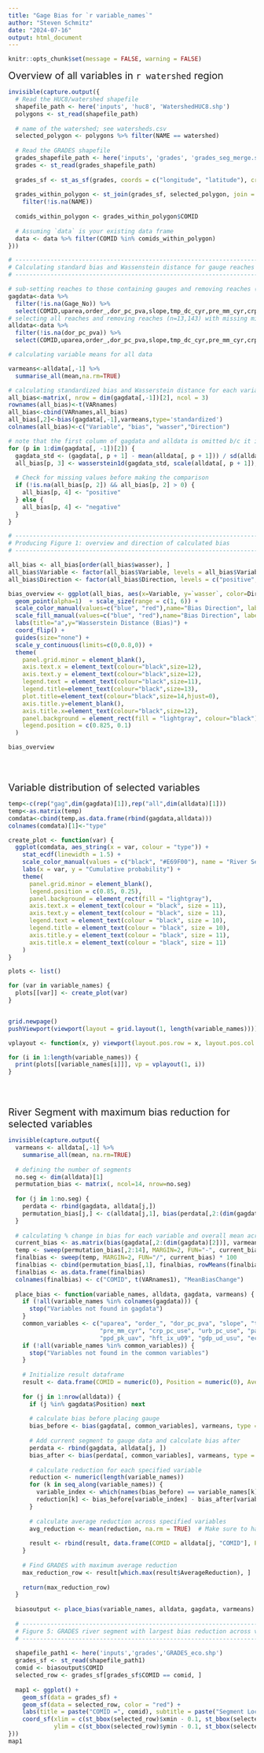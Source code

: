 ---
title: "Gage Bias for `r variable_names`"
author: "Steven Schmitz"
date: "2024-07-16"
output: html_document
---

```{r setup, include=FALSE}
knitr::opts_chunk$set(message = FALSE, warning = FALSE)
```

<span style="font-size: 20px;">Overview of all variables in `r watershed` region</span>

```{r bulk, echo=FALSE, message=FALSE, warning=FALSE}
invisible(capture.output({
  # Read the HUC8/watershed shapefile
  shapefile_path <- here('inputs', 'huc8', 'WatershedHUC8.shp')
  polygons <- st_read(shapefile_path)
  
  # name of the watershed; see watersheds.csv
  selected_polygon <- polygons %>% filter(NAME == watershed)
  
  # Read the GRADES shapefile
  grades_shapefile_path <- here('inputs', 'grades', 'grades_seg_merge.shp')
  grades <- st_read(grades_shapefile_path)
  
  grades_sf <- st_as_sf(grades, coords = c("longitude", "latitude"), crs = st_crs(polygons))
  
  grades_within_polygon <- st_join(grades_sf, selected_polygon, join = st_within) %>% 
    filter(!is.na(NAME))
  
  comids_within_polygon <- grades_within_polygon$COMID
  
  # Assuming `data` is your existing data frame
  data <- data %>% filter(COMID %in% comids_within_polygon)
}))

# --------------------------------------------------------------------------------------#
# Calculating standard bias and Wassenstein distance for gauge reaches vs. all reaches
# --------------------------------------------------------------------------------------#

# sub-setting reaches to those containing gauges and removing reaches (n=22) with missing geospatial data
gagdata<-data %>% 
  filter(!is.na(Gage_No)) %>%
  select(COMID,uparea,order_,dor_pc_pva,slope,tmp_dc_cyr,pre_mm_cyr,crp_pc_use,urb_pc_use,pac_pc_cse,ppd_pk_uav,hft_ix_u09,gdp_ud_usu,ecoregion) 
# selecting all reaches and removing reaches (n=13,143) with missing missing geospatial data
alldata<-data %>% 
  filter(!is.na(dor_pc_pva)) %>%
  select(COMID,uparea,order_,dor_pc_pva,slope,tmp_dc_cyr,pre_mm_cyr,crp_pc_use,urb_pc_use,pac_pc_cse,ppd_pk_uav,hft_ix_u09,gdp_ud_usu,ecoregion) 

# calculating variable means for all data

varmeans<-alldata[,-1] %>%
  summarise_all(mean,na.rm=TRUE)

# calculating standardized bias and Wasserstein distance for each variable
all_bias<-matrix(, nrow = dim(gagdata[,-1])[2], ncol = 3)
rownames(all_bias)<-t(VARnames)
all_bias<-cbind(VARnames,all_bias)
all_bias[,2]<-bias(gagdata[,-1],varmeans,type='standardized')
colnames(all_bias)<-c("Variable", "bias", "wasser","Direction")

# note that the first column of gagdata and alldata is omitted b/c it is COMID
for (p in 1:dim(gagdata[, -1])[2]) {
  gagdata_std <- (gagdata[, p + 1] - mean(alldata[, p + 1])) / sd(alldata[, p + 1])
  all_bias[p, 3] <- wasserstein1d(gagdata_std, scale(alldata[, p + 1]), p = 1)
  
  # Check for missing values before making the comparison
  if (!is.na(all_bias[p, 2]) && all_bias[p, 2] > 0) {
    all_bias[p, 4] <- "positive"
  } else {
    all_bias[p, 4] <- "negative"
  }
}

# --------------------------------------------------------------------------------------#
# Producing Figure 1: overview and direction of calculated bias
# --------------------------------------------------------------------------------------#

all_bias <- all_bias[order(all_bias$wasser), ] 
all_bias$Variable <- factor(all_bias$Variable, levels = all_bias$Variable)
all_bias$Direction <- factor(all_bias$Direction, levels = c("positive","negative"))

bias_overview <- ggplot(all_bias, aes(x=Variable, y=`wasser`, color=Direction, size=wasser, fill=Direction)) + 
  geom_point(alpha=1)  + scale_size(range = c(1, 6)) +
  scale_color_manual(values=c("blue", "red"),name="Bias Direction", labels = c("Positive","Negative")) + 
  scale_fill_manual(values=c("blue", "red"),name="Bias Direction", labels = c("Positive","Negative")) + 
  labs(title="a",y="Wasserstein Distance (Bias)") + 
  coord_flip() +
  guides(size="none") +
  scale_y_continuous(limits=c(0,0.8,0)) +
  theme(
    panel.grid.minor = element_blank(),
    axis.text.x = element_text(colour="black",size=12), 
    axis.text.y = element_text(colour="black",size=12),
    legend.text = element_text(colour="black",size=11),
    legend.title=element_text(colour="black",size=13), 
    plot.title=element_text(colour="black",size=14,hjust=0), 
    axis.title.y=element_blank(), 
    axis.title.x=element_text(colour="black",size=12), 
    panel.background = element_rect(fill = "lightgray", colour="black"),
    legend.position = c(0.825, 0.1)
  )

bias_overview
```
<br>
<br>

<span style="font-size: 20px;">Variable distribution of selected variables</span>

```{r bulk2, echo=FALSE, message=FALSE, warning=FALSE}
temp<-c(rep("gag",dim(gagdata)[1]),rep("all",dim(alldata)[1]))
temp<-as.matrix(temp)
comdata<-cbind(temp,as.data.frame(rbind(gagdata,alldata)))
colnames(comdata)[1]<-"type"

create_plot <- function(var) {
  ggplot(comdata, aes_string(x = var, colour = "type")) + 
    stat_ecdf(linewidth = 1.5) +
    scale_color_manual(values = c("black", "#E69F00"), name = "River Segment", labels = c("All", "Gauged")) + 
    labs(x = var, y = "Cumulative probability") +
    theme(
      panel.grid.minor = element_blank(),
      legend.position = c(0.85, 0.25),
      panel.background = element_rect(fill = "lightgray"),
      axis.text.x = element_text(colour = "black", size = 11), 
      axis.text.y = element_text(colour = "black", size = 11),
      legend.text = element_text(colour = "black", size = 10),
      legend.title = element_text(colour = "black", size = 10), 
      axis.title.y = element_text(colour = "black", size = 11), 
      axis.title.x = element_text(colour = "black", size = 11)
    )
}

plots <- list()

for (var in variable_names) {
  plots[[var]] <- create_plot(var)
}


grid.newpage()
pushViewport(viewport(layout = grid.layout(1, length(variable_names))))

vplayout <- function(x, y) viewport(layout.pos.row = x, layout.pos.col = y)

for (i in 1:length(variable_names)) {
  print(plots[[variable_names[i]]], vp = vplayout(1, i))
}

```
<br>
<br>

<span style="font-size: 20px;">River Segment with maximum bias reduction for selected variables</span>

```{r map, echo=FALSE, eval=TRUE}
invisible(capture.output({
  varmeans <- alldata[,-1] %>%
    summarise_all(mean, na.rm=TRUE)
  
  # defining the number of segments
  no.seg <- dim(alldata)[1]
  permutation_bias <- matrix(, ncol=14, nrow=no.seg)
  
  for (j in 1:no.seg) {
    perdata <- rbind(gagdata, alldata[j,])
    permutation_bias[j,] <- c(alldata[j,1], bias(perdata[,2:(dim(gagdata)[2])], varmeans, type='standardized'))
  }
  
  # calculating % change in bias for each variable and overall mean across variables
  current_bias <- as.matrix(bias(gagdata[,2:(dim(gagdata)[2])], varmeans, type='standardized'))
  temp <- sweep(permutation_bias[,2:14], MARGIN=2, FUN="-", current_bias)
  finalbias <- sweep(temp, MARGIN=2, FUN="/", current_bias) * 100
  finalbias <- cbind(permutation_bias[,1], finalbias, rowMeans(finalbias[,2:12]))
  finalbias <- as.data.frame(finalbias)
  colnames(finalbias) <- c("COMID", t(VARnames1), "MeanBiasChange")
  
  place_bias <- function(variable_names, alldata, gagdata, varmeans) {
    if (!all(variable_names %in% colnames(gagdata))) {
      stop("Variables not found in gagdata")
    }
    common_variables <- c("uparea", "order_", "dor_pc_pva", "slope", "tmp_dc_cyr",
                          "pre_mm_cyr", "crp_pc_use", "urb_pc_use", "pac_pc_cse",
                          "ppd_pk_uav", "hft_ix_u09", "gdp_ud_usu", "ecoregion")
    if (!all(variable_names %in% common_variables)) {
      stop("Variables not found in the common variables")
    }
    
    # Initialize result dataframe
    result <- data.frame(COMID = numeric(0), Position = numeric(0), AverageReduction = numeric(0))
    
    for (j in 1:nrow(alldata)) {
      if (j %in% gagdata$Position) next
      
      # calculate bias before placing gauge
      bias_before <- bias(gagdata[, common_variables], varmeans, type = 'standardized')
      
      # Add current segment to gauge data and calculate bias after
      perdata <- rbind(gagdata, alldata[j, ])
      bias_after <- bias(perdata[, common_variables], varmeans, type = 'standardized')
      
      # calculate reduction for each specified variable
      reduction <- numeric(length(variable_names))
      for (k in seq_along(variable_names)) {
        variable_index <- which(names(bias_before) == variable_names[k])
        reduction[k] <- bias_before[variable_index] - bias_after[variable_index]
      }
      
      # calculate average reduction across specified variables
      avg_reduction <- mean(reduction, na.rm = TRUE)  # Make sure to handle NA values
      
      result <- rbind(result, data.frame(COMID = alldata[j, "COMID"], Position = j, AverageReduction = avg_reduction))
    }
    
    # Find GRADES with maximum average reduction
    max_reduction_row <- result[which.max(result$AverageReduction), ]
    
    return(max_reduction_row)
  }
  
  biasoutput <- place_bias(variable_names, alldata, gagdata, varmeans) # output saved to variable
  
  # --------------------------------------------------------------------------------------#
  # Figure 5: GRADES river segment with largest bias reduction across variable(s)
  # --------------------------------------------------------------------------------------#
  
  shapefile_path1 <- here('inputs','grades','GRADES_eco.shp')
  grades_sf <- st_read(shapefile_path1)
  comid <- biasoutput$COMID
  selected_row <- grades_sf[grades_sf$COMID == comid, ]
  
  map1 <- ggplot() +
    geom_sf(data = grades_sf) +
    geom_sf(data = selected_row, color = "red") +
    labs(title = paste("COMID =", comid), subtitle = paste("Segment Location: ", round(st_bbox(selected_row)$ymax, 3), ",", round(st_bbox(selected_row)$xmax, 3))) +
    coord_sf(xlim = c(st_bbox(selected_row)$xmin - 0.1, st_bbox(selected_row)$xmax + 0.1),
             ylim = c(st_bbox(selected_row)$ymin - 0.1, st_bbox(selected_row)$ymax + 0.1))
}))
map1
```
